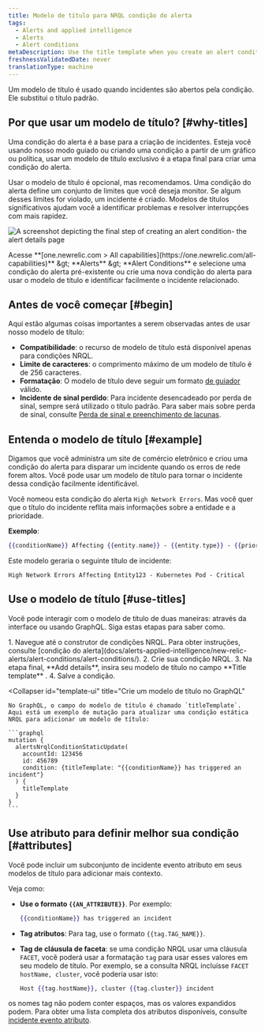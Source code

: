 ```yaml
---
title: Modelo de título para NRQL condição do alerta
tags:
  - Alerts and applied intelligence
  - Alerts
  - Alert conditions
metaDescription: Use the title template when you create an alert condition so you can easily identify related incidents.
freshnessValidatedDate: never
translationType: machine
---
```


Um modelo de título é usado quando incidentes são abertos pela condição. Ele substitui o título padrão.

## Por que usar um modelo de título? [#why-titles]

Uma condição do alerta é a base para a criação de incidentes. Esteja você usando nosso modo guiado ou criando uma condição a partir de um gráfico ou política, usar um modelo de título exclusivo é a etapa final para criar uma condição do alerta.

Usar o modelo de título é opcional, mas recomendamos. Uma condição do alerta define um conjunto de limites que você deseja monitor. Se algum desses limites for violado, um incidente é criado. Modelos de títulos significativos ajudam você a identificar problemas e resolver interrupções com mais rapidez.

<img
  title="alert details page"
  alt="A screenshot depicting the final step of creating an alert condition- the alert details page"
  src="/images/alerts_screenshot-crop_adding-alert-details-to-an-alert-condition.webp"
/>

<figcaption>
  Acesse <DNT>**[one.newrelic.com > All capabilities](https://one.newrelic.com/all-capabilities)**</DNT> &amp;gt; <DNT>**Alerts** </DNT>&amp;gt; <DNT>**Alert Conditions**</DNT> e selecione uma condição do alerta pré-existente ou crie uma nova condição do alerta para usar o modelo de título e identificar facilmente o incidente relacionado.
</figcaption>

## Antes de você começar [#begin]

Aqui estão algumas coisas importantes a serem observadas antes de usar nosso modelo de título:

* **Compatibilidade**: o recurso de modelo de título está disponível apenas para condições NRQL.
* **Limite de caracteres**: o comprimento máximo de um modelo de título é de 256 caracteres.
* **Formatação**: O modelo de título deve seguir um formato [de guiador](https://handlebarsjs.com/guide/) válido.
* **Incidente de sinal perdido**: Para incidente desencadeado por perda de sinal, sempre será utilizado o título padrão. Para saber mais sobre perda de sinal, consulte [Perda de sinal e preenchimento de lacunas](/docs/apis/nerdgraph/examples/nerdgraph-api-loss-signal-gap-filling/).

## Entenda o modelo de título [#example]

Digamos que você administra um site de comércio eletrônico e criou uma condição do alerta para disparar um incidente quando os erros de rede forem altos. Você pode usar um modelo de título para tornar o incidente dessa condição facilmente identificável.

Você nomeou esta condição do alerta `High Network Errors`. Mas você quer que o título do incidente reflita mais informações sobre a entidade e a prioridade.

**Exemplo**:

```handlebars
{{conditionName}} Affecting {{entity.name}} - {{entity.type}} - {{priority}}
```

Este modelo geraria o seguinte título de incidente:

```
High Network Errors Affecting Entity123 - Kubernetes Pod - Critical
```

## Use o modelo de título [#use-titles]

Você pode interagir com o modelo de título de duas maneiras: através da interface ou usando GraphQL. Siga estas etapas para saber como.

<CollapserGroup>
  <Collapser
    id="template-ui"
    title="Crie um modelo de título na interface"
  >
    1. Navegue até o construtor de condições NRQL. Para obter instruções, consulte [condição do alerta](docs/alerts-applied-intelligence/new-relic-alerts/alert-conditions/alert-conditions/).
    2. Crie sua condição NRQL.
    3. Na etapa final, **Add details**, insira seu modelo de título no campo **Title template** .
    4. Salve a condição.
  </Collapser>

  <Collapser
    id="template-ui"
    title="Crie um modelo de título no GraphQL"
  >
    No GraphQL, o campo do modelo de título é chamado `titleTemplate`. Aqui está um exemplo de mutação para atualizar uma condição estática NRQL para adicionar um modelo de título:

    ```graphql
    mutation {
      alertsNrqlConditionStaticUpdate(
        accountId: 123456
        id: 456789
        condition: {titleTemplate: "{{conditionName}} has triggered an incident"}
      ) {
        titleTemplate
      }
    }
    ```
  </Collapser>
</CollapserGroup>

## Use atributo para definir melhor sua condição [#attributes]

Você pode incluir um subconjunto de incidente evento atributo em seus modelos de título para adicionar mais contexto.

Veja como:

* **Use o formato `{{AN_ATTRIBUTE}}`**. Por exemplo:

  ```handlebars
  {{conditionName}} has triggered an incident
  ```

* **Tag atributos**: Para tag, use o formato `{{tag.TAG_NAME}}`.

* **Tag de cláusula de faceta**: se uma condição NRQL usar uma cláusula `FACET`, você poderá usar a formatação `tag` para usar esses valores em seu modelo de título. Por exemplo, se a consulta NRQL incluísse `FACET hostName, cluster`, você poderia usar isto:

  ```handlebars
  Host {{tag.hostName}}, cluster {{tag.cluster}} incident
  ```

os nomes tag não podem conter espaços, mas os valores expandidos podem. Para obter uma lista completa dos atributos disponíveis, consulte [incidente evento atributo](/docs/alerts-applied-intelligence/new-relic-alerts/advanced-alerts/understand-technical-concepts/incident-event-attributes).

